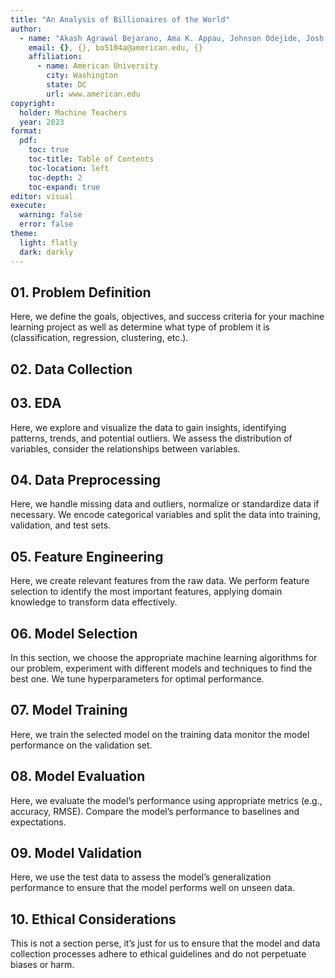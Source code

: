 ```yaml
---
title: "An Analysis of Billionaires of the World"
author:
  - name: "Akash Agrawal Bejarano, Ama K. Appau, Johnson Odejide, Josh Hall"
    email: {}, {}, bo5104a@american.edu, {}
    affiliation: 
      - name: American University
        city: Washington
        state: DC
        url: www.american.edu
copyright: 
  holder: Machine Teachers
  year: 2023
format: 
  pdf:
    toc: true
    toc-title: Table of Contents
    toc-location: left
    toc-depth: 2
    toc-expand: true
editor: visual
execute: 
  warning: false
  error: false
theme: 
  light: flatly
  dark: darkly
---
```


## 01. Problem Definition

Here, we define the goals, objectives, and success criteria for your machine learning project as well as determine what type of problem it is (classification, regression, clustering, etc.).

## 02. Data Collection

## 03. EDA

Here, we explore and visualize the data to gain insights, identifying patterns, trends, and potential outliers. We assess the distribution of variables, consider the relationships between variables.

## 04. Data Preprocessing

Here, we handle missing data and outliers, normalize or standardize data if necessary. We encode categorical variables and split the data into training, validation, and test sets.

## 05. Feature Engineering

Here, we create relevant features from the raw data. We perform feature selection to identify the most important features, applying domain knowledge to transform data effectively.

## 06. Model Selection

In this section, we choose the appropriate machine learning algorithms for our problem, experiment with different models and techniques to find the best one. We tune hyperparameters for optimal performance.

## 07. Model Training

Here, we train the selected model on the training data monitor the model performance on the validation set.

## 08. Model Evaluation

Here, we evaluate the model's performance using appropriate metrics (e.g., accuracy, RMSE). Compare the model's performance to baselines and expectations.

## 09. Model Validation

Here, we use the test data to assess the model's generalization performance to ensure that the model performs well on unseen data.

## 

## 10. Ethical Considerations

This is not a section perse, it's just for us to ensure that the model and data collection processes adhere to ethical guidelines and do not perpetuate biases or harm.
